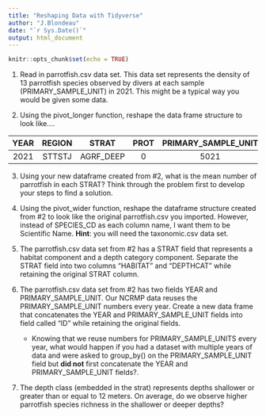 ```yaml
---
title: "Reshaping Data with Tidyverse"
author: "J.Blondeau"
date: "`r Sys.Date()`"
output: html_document
---
```


```r
knitr::opts_chunk$set(echo = TRUE)
```




1. Read in parrotfish.csv data set.  This data set represents the density of 13 parrotfish species observed by divers at each sample (PRIMARY_SAMPLE_UNIT) in 2021.  This might be a typical way you would be given some data.  

2. Using the pivot_longer function, reshape the data frame structure to look like....

|YEAR|REGION|STRAT|PROT|PRIMARY_SAMPLE_UNIT|SPECIES_CD|density|
|:--:|:----:|:--------:|:--:|:-----------------:|:--------:|:-----:|
|2021|STTSTJ|AGRF_DEEP |0   |5021               |SPA VIRI  |7    |

3. Using your new dataframe created from #2, what is the mean number of parrotfish in each STRAT?  Think through the problem first to develop your steps to find a solution.

4. Using the pivot_wider function, reshape the dataframe structure created from #2 to look like the original parrotfish.csv you imported.  However, instead of SPECIES_CD as each column name, I want them to be Scientific Name.  **Hint**: you will need the taxonomic.csv data set.

5. The parrotfish.csv data set from #2 has a STRAT field that represents a habitat component and a depth category component.  Separate the STRAT field into two columns "HABITAT" and "DEPTHCAT" while retaining the original STRAT column.

6. The parrotfish.csv data set from #2 has two fields YEAR and PRIMARY_SAMPLE_UNIT.  Our NCRMP data reuses the PRIMARY_SAMPLE_UNIT numbers every year.  Create a new data frame that concatenates the YEAR and PRIMARY_SAMPLE_UNIT fields into field called "ID" while retaining the original fields.  
    - Knowing that we reuse numbers for PRIMARY_SAMPLE_UNITS every year, what would happen if you had a dataset with multiple years of data and were asked to group_by() on the PRIMARY_SAMPLE_UNIT field but **did not** first concatenate the YEAR and PRIMARY_SAMPLE_UNIT fields?. 
    
7. The depth class (embedded in the strat) represents depths shallower or greater than or equal to 12 meters.  On average, do we observe higher parrotfish species richness in the shallower or deeper depths?
    
